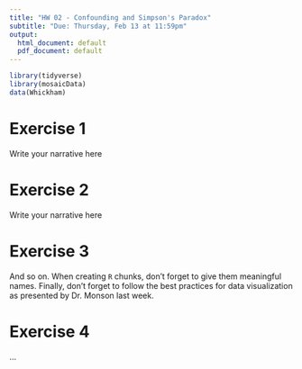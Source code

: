 ```yaml
---
title: "HW 02 - Confounding and Simpson's Paradox"
subtitle: "Due: Thursday, Feb 13 at 11:59pm"
output:
  html_document: default 
  pdf_document: default
---
```


```r
library(tidyverse)
library(mosaicData)
data(Whickham)
```

# Exercise 1

Write your narrative here

# Exercise 2

Write your narrative here

# Exercise 3

And so on. When creating `R` chunks, don't forget to give them meaningful names.
Finally, don't forget to follow the best practices for data visualization as
presented by Dr. Monson last week.

# Exercise 4

...
